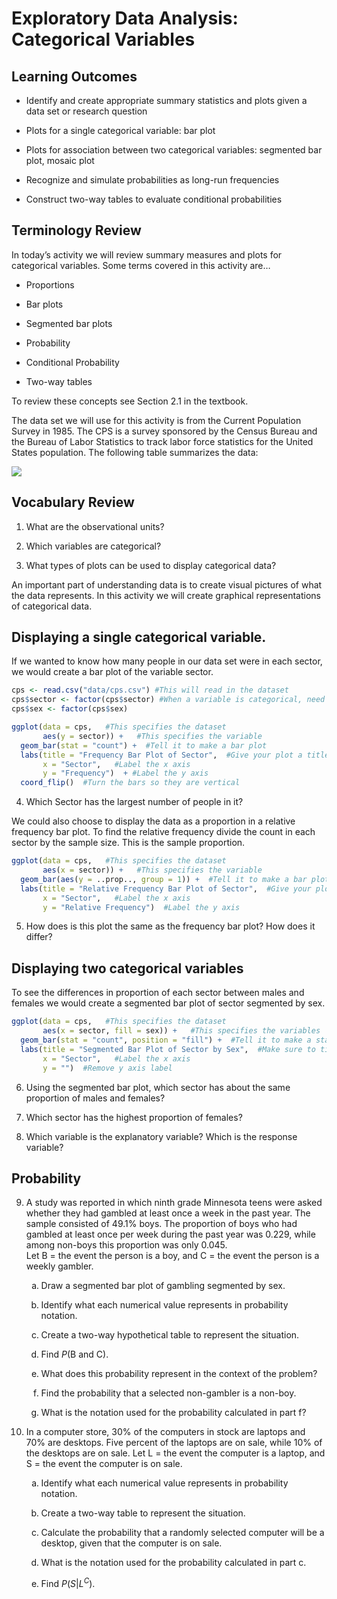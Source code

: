 # Exploratory Data Analysis: Categorical Variables

## Learning Outcomes

* Identify and create appropriate summary statistics and plots
  given a data set or research question
  
* Plots for a single categorical variable: bar plot

* Plots for association between two categorical variables:
  segmented bar plot, mosaic plot

* Recognize and simulate probabilities as long-run frequencies

* Construct two-way tables to evaluate conditional probabilities

## Terminology Review

In today's activity we will review summary measures and plots for categorical variables.  Some terms covered in this activity are...

* Proportions 

* Bar plots

* Segmented bar plots

* Probability

* Conditional Probability

* Two-way tables

To review these concepts see Section 2.1 in the textbook.  

The data set we will use for this activity is from the Current Population Survey in 1985.  The CPS is a survey sponsored by the Census Bureau and the Bureau of Labor Statistics to track labor force statistics for the United States population.  The following table summarizes the data:

![](../images/cps.png)

## Vocabulary Review

1. What are the observational units?

\vspace{0.5in}

2.  Which variables are categorical?

\vspace{0.5in}

3.  What types of plots can be used to display categorical data?

\vspace{0.5in}

An important part of understanding data is to create visual pictures of what the data represents.  In this activity we will create graphical representations of categorical data.

## Displaying a single categorical variable.

If we wanted to know how many people in our data set were in each sector, we would create a bar plot of the variable sector.

```r
cps <- read.csv("data/cps.csv") #This will read in the dataset
cps$sector <- factor(cps$sector) #When a variable is categorical, need to make it a factor
cps$sex <- factor(cps$sex)
```


```r
ggplot(data = cps,   #This specifies the dataset
       aes(y = sector)) +   #This specifies the variable
  geom_bar(stat = "count") +  #Tell it to make a bar plot
  labs(title = "Frequency Bar Plot of Sector",  #Give your plot a title
       x = "Sector",   #Label the x axis
       y = "Frequency")  + #Label the y axis
  coord_flip()  #Turn the bars so they are vertical
```
4.  Which Sector has the largest number of people in it?

\vspace{0.5in}

We could also choose to display the data as a proportion in a relative frequency bar plot. To find the relative frequency divide the count in each sector by the sample size.  This is the sample proportion. 
```r
ggplot(data = cps,   #This specifies the dataset
       aes(x = sector)) +   #This specifies the variable
  geom_bar(aes(y = ..prop.., group = 1)) +  #Tell it to make a bar plot with proportions
  labs(title = "Relative Frequency Bar Plot of Sector",  #Give your plot a title
       x = "Sector",   #Label the x axis
       y = "Relative Frequency")  #Label the y axis

```

5.  How does is this plot the same as the frequency bar plot?  How does it differ?

\vspace{1in}

## Displaying two categorical variables

To see the differences in proportion of each sector between males and females we would create a segmented bar plot of sector segmented by sex.  

```r
ggplot(data = cps,   #This specifies the dataset
       aes(x = sector, fill = sex)) +   #This specifies the variables
  geom_bar(stat = "count", position = "fill") +  #Tell it to make a stacked bar plot
  labs(title = "Segmented Bar Plot of Sector by Sex",  #Make sure to title your plot 
       x = "Sector",   #Label the x axis
       y = "")  #Remove y axis label
```

6.  Using the segmented bar plot, which sector has about the same proportion of males and females?

\vspace{0.5in}

7. Which sector has the highest proportion of females?

\vspace{0.5in}

8. Which variable is the explanatory variable?  Which is the response variable?

\vspace{0.5in}

## Probability 

9. A study was reported in which ninth grade Minnesota teens were asked whether they had gambled at least once a week in the past year.  The sample consisted of 49.1% boys.  The proportion of boys who had gambled at least once per week during the past year was 0.229, while among non-boys this proportion was only 0.045.  
    Let B = the event the person is a boy, and C = the event the person is a weekly gambler.
\vspace{0.25in}

   a. Draw a segmented bar plot of gambling segmented by sex.
\vspace{2in}

   b. Identify what each numerical value represents in probability notation.
\vspace{1in}
 
   c. Create a two-way hypothetical table to represent the situation.
\vspace{1.5in}

   d. Find $P(\mbox{B and C})$.
\vspace{1in}

   e. What does this probability represent in the context of the problem?
\vspace{1in}

   f. Find the probability that a selected non-gambler is a non-boy.
\vspace{1in}

   g. What is the notation used for the probability calculated in part f?
\vspace{0.5in}

8. In a computer store, 30% of the computers in stock are laptops and 70% are desktops.  Five percent of the laptops are on sale, while 10% of the desktops are on sale.
    Let L = the event the computer is a laptop, and S = the event the computer is on sale.
\vspace{0.25in}

   a. Identify what each numerical value represents in probability notation.
\vspace{1in}

   b. Create a two-way table to represent the situation.
\vspace{1.5in}

   c. Calculate the probability that a randomly selected computer will be a desktop, given that the computer is on sale.  
\vspace{1in}

   d. What is the notation used for the probability calculated in part c.
\vspace{0.5in}

   e. Find $P(S | L^C)$.
\vspace{1in}




